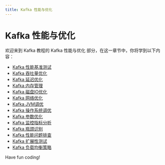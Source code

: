```yaml
---
title: Kafka 性能与优化
---
```


# Kafka 性能与优化

欢迎来到 Kafka 教程的 Kafka 性能与优化 部分，在这一章节中，你将学到以下内容：

- [Kafka 性能基准测试](./0-kafka-performance-benchmark.mdx)
- [Kafka 吞吐量优化](./1-kafka-throughput-optimization.mdx)
- [Kafka 延迟优化](./2-kafka-delay-optimization.mdx)
- [Kafka 内存管理](./3-kafka-memory-management.mdx)
- [Kafka 磁盘IO优化](./4-kafka-disk-io-optimization.mdx)
- [Kafka 网络优化](./5-kafka-network-optimization.mdx)
- [Kafka JVM调优](./6-kafka-jvm-tuning.mdx)
- [Kafka 操作系统调优](./7-kafka-operating-system-tuning.mdx)
- [Kafka 参数优化](./8-optimization-of-kafka-parameters.mdx)
- [Kafka 监控指标分析](./9-analysis-of-kafka-monitoring-indicators.mdx)
- [Kafka 瓶颈识别](./10-kafka-bottleneck-identification.mdx)
- [Kafka 性能问题排查](./11-kafka-performance-troubleshooting.mdx)
- [Kafka 扩展性测试](./12-kafka-extensibility-testing.mdx)
- [Kafka 负载均衡策略](./13-kafka-load-balancing-strategy.mdx)

Have fun coding!